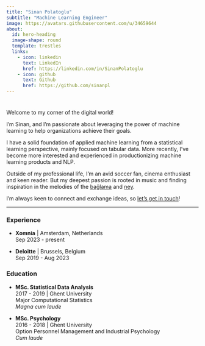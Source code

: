 ```yaml
---
title: "Sinan Polatoglu"
subtitle: "Machine Learning Engineer"
image: https://avatars.githubusercontent.com/u/34659644
about:
  id: hero-heading
  image-shape: round
  template: trestles
  links:
    - icon: linkedin
      text: LinkedIn
      href: https://linkedin.com/in/SinanPolatoglu
    - icon: github
      text: Github
      href: https://github.com/sinanpl
---
```


# {.smaller}

Welcome to my corner of the digital world!

I'm Sinan, and I'm passionate about leveraging the power of 
machine learning to help organizations achieve their goals.

I have a solid foundation of applied machine learning
from a statistical learning perspective, mainly focused
on tabular data. More recently, I've become more interested and experienced
in productionizing machine learning products and NLP.

Outside of my professional life, I'm an avid soccer fan, cinema enthusiast and keen reader. 
But my deepest passion is rooted in music and finding inspiration in the melodies of the
[bağlama](https://en.wikipedia.org/wiki/Ba%C4%9Flama) 
and [ney](https://en.wikipedia.org/wiki/Ney). 

I'm always keen to connect and exchange ideas, so [let's get in touch](https://linkedin.com/in/SinanPolatoglu)!

------

### Experience {.small}

- **Xomnia** | Amsterdam, Netherlands  
  Sep 2023 - present  

- **Deloitte** | Brussels, Belgium  
  Sep 2019 - Aug 2023

### Education {.small}
- **MSc. Statistical Data Analysis**  
  2017 - 2019 | Ghent University  
  Major Computational Statistics  
  _Magna cum laude_


- **MSc. Psychology**    
  2016 - 2018 | Ghent University  
  Option Personnel Management and Industrial Psychology  
  _Cum laude_
